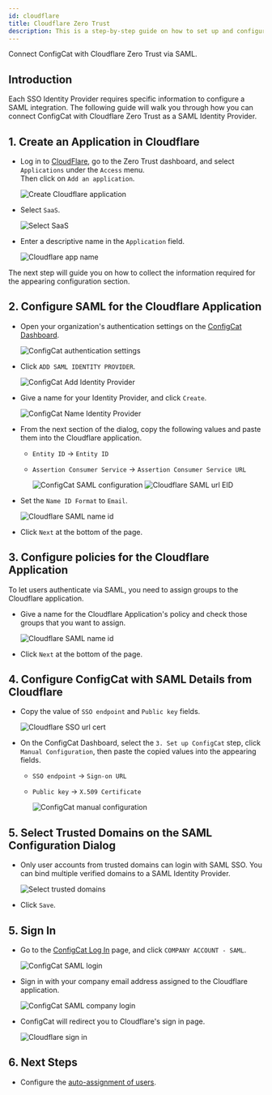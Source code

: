 ```yaml
---
id: cloudflare
title: Cloudflare Zero Trust
description: This is a step-by-step guide on how to set up and configure Cloudflare Zero Trust as a SAML Identity Provider for your organization.
---
```


Connect ConfigCat with Cloudflare Zero Trust via SAML.

## Introduction

Each SSO Identity Provider requires specific information to configure a SAML integration. The following guide will walk you through how you can connect ConfigCat with Cloudflare Zero Trust as a SAML Identity Provider.

## 1. Create an Application in Cloudflare

- Log in to <a href="https://dash.cloudflare.com/" target="_blank">CloudFlare</a>, go to the Zero Trust dashboard, and select `Applications` under the `Access` menu.  
  Then click on `Add an application`.

  <img className="saml-tutorial-img" src="/docs/assets/saml/cloudflare/add_app.png" alt="Create Cloudflare application" />

- Select `SaaS`.

  <img className="saml-tutorial-img" src="/docs/assets/saml/cloudflare/add_saas.png" alt="Select SaaS"/>

- Enter a descriptive name in the `Application` field.

  <img className="saml-tutorial-img" src="/docs/assets/saml/cloudflare/app_name.png" alt="Cloudflare app name"/>

The next step will guide you on how to collect the information required for the appearing configuration section.

## 2. Configure SAML for the Cloudflare Application

- Open your organization's authentication settings on the <a href="https://app.configcat.com/organization/authentication" target="_blank">ConfigCat Dashboard</a>.

  <img className="saml-tutorial-img" src="/docs/assets/saml/dashboard/authentication.png" alt="ConfigCat authentication settings" />

- Click `ADD SAML IDENTITY PROVIDER`.

  <img className="saml-tutorial-img" src="/docs/assets/saml/dashboard/add_idp.png" alt="ConfigCat Add Identity Provider" />

- Give a name for your Identity Provider, and click `Create`.

  <img className="saml-tutorial-img" src="/docs/assets/saml/dashboard/cf_name.png" alt="ConfigCat Name Identity Provider" />

- From the next section of the dialog, copy the following values and paste them into the Cloudflare application.

  - `Entity ID` -> `Entity ID`
  - `Assertion Consumer Service` -> `Assertion Consumer Service URL`

    <img className="saml-tutorial-img" src="/docs/assets/saml/dashboard/acs_entity_id_1.png" alt="ConfigCat SAML configuration" />

    <img className="saml-tutorial-img" src="/docs/assets/saml/cloudflare/meta.png" alt="Cloudflare SAML url EID" />

- Set the `Name ID Format` to `Email`.

  <img className="saml-tutorial-img" src="/docs/assets/saml/cloudflare/name_id.png" alt="Cloudflare SAML name id" />

- Click `Next` at the bottom of the page.

## 3. Configure policies for the Cloudflare Application

To let users authenticate via SAML, you need to assign groups to the Cloudflare application.

- Give a name for the Cloudflare Application's policy and check those groups that you want to assign.

  <img className="saml-tutorial-img" src="/docs/assets/saml/cloudflare/policy.png" alt="Cloudflare SAML name id" />

- Click `Next` at the bottom of the page.

## 4. Configure ConfigCat with SAML Details from Cloudflare

- Copy the value of `SSO endpoint` and `Public key` fields.

  <img className="saml-tutorial-img" src="/docs/assets/saml/cloudflare/cert_sign_on_url.png" alt="Cloudflare SSO url cert" />

- On the ConfigCat Dashboard, select the `3. Set up ConfigCat` step, click `Manual Configuration`, then paste the copied values into the appearing fields.

  - `SSO endpoint` -> `Sign-on URL`
  - `Public key` -> `X.509 Certificate`

    <img className="saml-tutorial-img" src="/docs/assets/saml/dashboard/cf_manual.png" alt="ConfigCat manual configuration"  />

## 5. Select Trusted Domains on the SAML Configuration Dialog

- Only user accounts from trusted domains can login with SAML SSO. You can bind multiple verified domains to a SAML Identity Provider.
  
  <img className="saml-tutorial-img" src="/docs/assets/saml/dashboard/select_trusted_domains.png" alt="Select trusted domains" />

- Click `Save`.

## 5. Sign In

- Go to the <a href="https://app.configcat.com/auth/login" target="_blank">ConfigCat Log In</a> page, and click `COMPANY ACCOUNT - SAML`.

  <img className="saml-tutorial-img" src="/docs/assets/saml/dashboard/saml_login.png" alt="ConfigCat SAML login" />

- Sign in with your company email address assigned to the Cloudflare application.

  <img className="saml-tutorial-img" src="/docs/assets/saml/dashboard/company_email.png" alt="ConfigCat SAML company login" />

- ConfigCat will redirect you to Cloudflare's sign in page.

  <img className="saml-tutorial-img" src="/docs/assets/saml/cloudflare/login_page.png" alt="Cloudflare sign in" />

## 6. Next Steps

- Configure the [auto-assignment of users](/docs/advanced/team-management/auto-assign-users).
